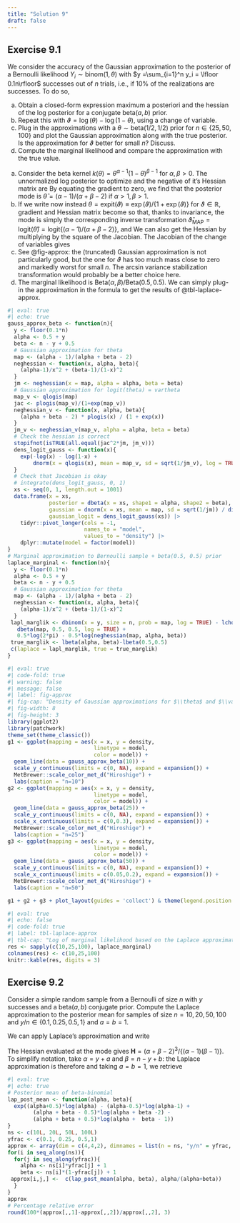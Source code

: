 ```yaml
---
title: "Solution 9"
draft: false
---
```




## Exercise 9.1

We consider the accuracy of the Gaussian approximation to the posterior of a Bernoulli likelihood $Y_i \sim \mathsf{binom}(1, \theta)$ with $y =\sum_{i=1}^n y_i = \lfloor 0.1n\rfloor$ successes out of $n$ trials, i.e., if 10% of the realizations are successes. To do so,



a. Obtain a closed-form expression maximum a posteriori and the hessian of the log posterior for a conjugate $\mathsf{beta}(a,b)$ prior.
b. Repeat this with $\vartheta = \log(\theta) - \log(1-\theta)$, using a change of variable. 
c. Plug in the approximations with a $\theta \sim \mathsf{beta}(1/2, 1/2)$ prior for $n\in\{25, 50, 100\}$ and plot the Gaussian approximation along with the true posterior. Is the approximation for $\vartheta$ better for small $n$? Discuss.
d. Compute the marginal likelihood and compare the approximation with the true value.

:::{.solution}

a. Consider the beta kernel $k(\theta) = \theta^{\alpha-1}(1-\theta)^{\beta-1}$ for $\alpha, \beta>0.$ 
The unnormalized log posterior to optimize and the negative of it's Hessian matrix are
\begin{align*}
\log k(\theta) &\propto (\alpha-1)\log \theta + (\beta-1) \log (1-\theta),\\
\frac{\partial \log k(\theta)}{\partial \theta} &\propto \frac{\alpha-1}{\theta} - \frac{\beta-1}{1-\theta},\\
-\frac{\partial^2 \log k(\theta)}{\partial \theta^2} &= \frac{\alpha-1}{\theta^2} + \frac{\beta-1}{(1-\theta)^2}.
\end{align*}
By equating the gradient to zero, we find that the posterior mode is $\widehat{\theta} = (\alpha-1)/(\alpha+\beta-2)$ if $\alpha>1, \beta>1.$ 
b. If we write now instead $\theta = \mathrm{expit}(\vartheta) \equiv \exp(\vartheta)/\{1+\exp(\vartheta)\}$ for $\vartheta \in \mathbb{R},$ gradient and Hessian matrix become
\begin{align*}
\frac{\partial k(\vartheta)}{\partial \vartheta} &= 
\frac{\partial}{\partial \vartheta} (\alpha-1)\vartheta - (\alpha + \beta-2)\log\{1+\exp(\vartheta)\}
\\&=(\alpha-1) - \mathrm{expit}(\vartheta)(\alpha + \beta-2)
\end{align*}
so that, thanks to invariance, the mode is simply the corresponding inverse transformation $\widehat{\vartheta}_{\mathrm{MAP}}=\mathrm{logit}(\widehat{\theta}) = \mathrm{logit}\{(\alpha-1)/(\alpha +\beta-2)\},$ and 
\begin{align*}
\jmath_{\vartheta}(\vartheta) = -\frac{\partial^2 k(\vartheta)}{\partial \vartheta^2} &= (\alpha +\beta-2)\frac{\mathrm{expit}(\vartheta)}{1+\exp(\vartheta)}.
\end{align*}
We can also get the Hessian by multiplying by the square of the Jacobian.
The Jacobian of the change of variables gives 
\begin{align*}
f_{\theta}(\theta) = \phi\{\log(\theta)-\log(1-\theta); \widehat{\vartheta}_{\mathrm{MAP}}, -1/\jmath_{\vartheta}(\widehat{\vartheta}_{\mathrm{MAP}})\} \theta^{-1}(1-\theta)^{-1}
\end{align*}
c. See @fig-approx: the (truncated) Gaussian approximation is not particularly good, but the one for $\vartheta$ has too much mass close to zero and markedly worst for small $n$. The arcsin variance stabilization transformation would probably be a better choice here.
d. The marginal likelihood is $\mathrm{Beta}(\alpha, \beta)/\mathrm{Beta}(0.5, 0.5).$ We can simply plug-in the approximation in the formula to get the results of @tbl-laplace-approx.
```r
#| eval: true
#| echo: true
gauss_approx_beta <- function(n){
  y <- floor(0.1*n)
  alpha <- 0.5 + y
  beta <- n - y + 0.5
  # Gaussian approximation for theta
  map <- (alpha - 1)/(alpha + beta - 2)
  neghessian <- function(x, alpha, beta){
    (alpha-1)/x^2 + (beta-1)/(1-x)^2
  }
  jm <- neghessian(x = map, alpha = alpha, beta = beta)
  # Gaussian approximation for logit(theta) = vartheta
  map_v <- qlogis(map)
  jac <- plogis(map_v)/(1+exp(map_v))
  neghessian_v <- function(x, alpha, beta){
    (alpha + beta - 2) * plogis(x) / (1 + exp(x))
  }
  jm_v <- neghessian_v(map_v, alpha = alpha, beta = beta)
  # Check the hessian is correct
  stopifnot(isTRUE(all.equal(jac^2*jm, jm_v)))
  dens_logit_gauss <- function(x){
    exp(-log(x) - log(1-x) +
        dnorm(x = qlogis(x), mean = map_v, sd = sqrt(1/jm_v), log = TRUE))
  }
  # Check that Jacobian is okay
  # integrate(dens_logit_gauss, 0, 1)
  xs <- seq(0, 1, length.out = 1001)
  data.frame(x = xs, 
             posterior = dbeta(x = xs, shape1 = alpha, shape2 = beta), 
             gaussian = dnorm(x = xs, mean = map, sd = sqrt(1/jm)) / diff(pnorm(c(0,1), mean = map, sd = sqrt(1/jm))),
             gaussian_logit = dens_logit_gauss(xs)) |>
    tidyr::pivot_longer(cols = -1, 
                        names_to = "model", 
                        values_to = "density") |>
    dplyr::mutate(model = factor(model))
}
# Marginal approximation to Bernoulli sample + beta(0.5, 0.5) prior
laplace_marginal <- function(n){
  y <- floor(0.1*n)
  alpha <- 0.5 + y
  beta <- n - y + 0.5
  # Gaussian approximation for theta
  map <- (alpha - 1)/(alpha + beta - 2)
  neghessian <- function(x, alpha, beta){
    (alpha-1)/x^2 + (beta-1)/(1-x)^2
  }
 lapl_marglik <- dbinom(x = y, size = n, prob = map, log = TRUE) - lchoose(n,y) + 
   dbeta(map, 0.5, 0.5, log = TRUE) + 
   0.5*log(2*pi) - 0.5*log(neghessian(map, alpha, beta))
 true_marglik <- lbeta(alpha, beta)-lbeta(0.5,0.5)
 c(laplace = lapl_marglik, true = true_marglik)
}
```


```r
#| eval: true
#| code-fold: true
#| warning: false
#| message: false
#| label: fig-approx
#| fig-cap: "Density of Gaussian approximations for $\\theta$ and $\\vartheta$ (log odds scale) versus true posterior as a function of the sample size for $n=10$ (left), $n=25$ (middle) and $n=50$ (right)."
#| fig-width: 8
#| fig-height: 3
library(ggplot2)
library(patchwork)
theme_set(theme_classic())
g1 <- ggplot(mapping = aes(x = x, y = density, 
                           linetype = model, 
                           color = model)) +
  geom_line(data = gauss_approx_beta(10)) +
  scale_y_continuous(limits = c(0, NA), expand = expansion()) +
  MetBrewer::scale_color_met_d("Hiroshige") +
  labs(caption = "n=10")
g2 <- ggplot(mapping = aes(x = x, y = density, 
                           linetype = model, 
                           color = model)) +
  geom_line(data = gauss_approx_beta(25)) +
  scale_y_continuous(limits = c(0, NA), expand = expansion()) +
  scale_x_continuous(limits = c(0,0.3), expand = expansion()) +
  MetBrewer::scale_color_met_d("Hiroshige") +
  labs(caption = "n=25")
g3 <- ggplot(mapping = aes(x = x, y = density, 
                           linetype = model, 
                           color = model)) +
  geom_line(data = gauss_approx_beta(50)) +
  scale_y_continuous(limits = c(0, NA), expand = expansion()) +
  scale_x_continuous(limits = c(0.05,0.2), expand = expansion()) +
  MetBrewer::scale_color_met_d("Hiroshige") +
  labs(caption = "n=50")

g1 + g2 + g3 + plot_layout(guides = 'collect') & theme(legend.position = "top") 
```

```r
#| eval: true
#| echo: false
#| code-fold: true
#| label: tbl-laplace-approx
#| tbl-cap: "Log of marginal likelihood based on the Laplace approximation and the exact value"
res <- sapply(c(10,25,100), laplace_marginal)
colnames(res) <- c(10,25,100)
knitr::kable(res, digits = 3)
```


:::

## Exercise 9.2

Consider a simple random sample from a Bernoulli of size $n$ with $y$ successes and a $\mathsf{beta}(a, b)$ conjugate prior. Compute the Laplace approximation to the posterior mean for samples of size $n=10, 20, 50, 100$ and $y/n \in \{0.1, 0.25, 0.5,1\}$ and $a=b=1.$


:::{.solution}

<!--Example 8.3 of Bove and Held (2020) -->
We can apply Laplace's approximation and write
\begin{align*}
 \mathsf{E}_{{\Theta} \mid {Y}}(\theta) &=  \frac{\int g({\theta}) p({y} \mid {\theta}) p( {\theta}) \mathrm{d} {\theta}}{\int p({y} \mid {\theta})p({\theta}) \mathrm{d} {\theta}}
\end{align*}

The Hessian evaluated at the mode gives $\mathbf{H}=(\alpha+\beta-2)^3/\{(\alpha-1)(\beta-1)\}.$ To simplify notation, take $\alpha = y+a$ and $\beta = n-y+b$: the Laplace approximation is therefore
\begin{align*}
 \widehat{\mathsf{E}}_{{\Theta} \mid {Y}}(\theta)&= \left( \frac{(\alpha + \beta-2)^{3}}{(\alpha-1)(\beta-1)}\frac{\alpha(\beta-1)}{(\alpha + \beta-1)^{3}}\right)^{1/2} \widehat{\theta}_g \left( \frac{\widehat{\theta}_g}{\widehat{\theta}_{\mathrm{MAP}}}\right)^{\alpha-1} \left( \frac{1-\widehat{\theta}_g}{1-\widehat{\theta}_{\mathrm{MAP}}}\right)^{\beta-1} 
 \\& =
\frac{\alpha^{\alpha+1/2}}{(\alpha-1)^{\alpha-1/2}}\frac{(\alpha + \beta-2)^{\alpha + \beta-1/2}}{(\alpha + \beta-1)^{\alpha + \beta+1/2}}
 \end{align*}
and taking $a=b=1$, we retrieve
\begin{align*}
\widehat{\mathsf{E}}_{{\Theta} \mid {Y}}(\theta)  = \frac{(y+1)^{y+3/2}n^{n+3/2}}{(y+1/2)^{y+1/2}(n+1)^{n+5/2}}.
\end{align*}


```r
#| eval: true
#| echo: true
# Posterior mean of beta-binomial
lap_post_mean <- function(alpha, beta){
  exp((alpha+0.5)*log(alpha) - (alpha-0.5)*log(alpha-1) + 
        (alpha + beta - 0.5)*log(alpha + beta -2) - 
        (alpha + beta + 0.5)*log(alpha +  beta - 1))
}
ns <- c(10L, 20L, 50L, 100L)
yfrac <- c(0.1, 0.25, 0.5,1)
approx <- array(dim = c(4,4,2), dimnames = list(n = ns, "y/n" = yfrac, approx = c("laplace","exact")))
for(i in seq_along(ns)){
  for(j in seq_along(yfrac)){
    alpha <- ns[i]*yfrac[j] + 1
    beta <- ns[i]*(1-yfrac[j]) + 1
 approx[i,j,] <-  c(lap_post_mean(alpha, beta), alpha/(alpha+beta)) 
  }
}
approx
# Percentage relative error
round(100*(approx[,,1]-approx[,,2])/approx[,,2], 3)
```

:::


